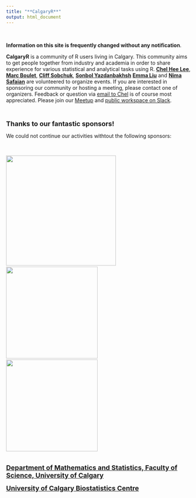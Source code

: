 ```yaml
---
title: "**CalgaryR**"
output: html_document
---
```


<br>

**Information on this site is frequently changed without any notification**. 


**CalgaryR**  is a community of R users living in Calgary.    This community aims to get people together from industry and academia in order to share experience for various statistical and analytical tasks using R.   **[Chel Hee Lee](https://www.linkedin.com/in/gnustats/){target="_blank"}**, **[Marc Boulet](https://www.linkedin.com/in/marc-boulet-5bb87023/){target="_blank"}**, **[Cliff Sobchuk](https://www.linkedin.com/in/cliff-sobchuk/){target="_blank"}**, **[Sonbol Yazdanbakhsh](https://www.linkedin.com/in/sonbol-yazdanbakhsh-ph-d-99502735/){target="_blank"}** <!--, **[Laura Keating](https://www.linkedin.com/in/laurakeating/){target="_blank"}** --> **[Emma Liu](https://www.linkedin.com/in/emma-yizhou-liu-7a8b3242/){target="_blank"}** and **[Nima Safaian](https://www.linkedin.com/in/nimasafaian/){target="_blank"}** are volunteered to organize events.   If you are interested in sponsoring our community or hosting a meeting, please contact one of organizers.  Feedback or question via [email to Chel](mailto:imstatsbee@gmail.com) is of course most appreciated.   Please join our [Meetup](https://www.meetup.com/Calgary-R-User-Group/){target="_blank"} and  [public workspace on Slack](https://yyc-r.slack.com/){target="_blank"}.

<br>

**<font size=4>Thanks to our fantastic sponsors!</font>**  

We could not continue our activities withtout the following sponsors:

<br>

[![](./img/dccm.png){width=300px}](https://cumming.ucalgary.ca/labs/calgary-critical-care-research-network/){target="_blank"}
&nbsp;&nbsp;&nbsp;&nbsp;&nbsp;&nbsp;
[![](./img/webhorizfulllarge.png){width=250px}](https://www.pims.math.ca/){target="_blank"}
&nbsp;&nbsp;&nbsp;&nbsp;&nbsp;&nbsp;
[![](./img/cenovus.png){width=250px}](https://www.cenovus.com/){target="_blank"}
&nbsp;&nbsp;&nbsp;&nbsp;&nbsp;&nbsp;
<br>
<br>

<font size="4">  <b>[Department of Mathematics and Statistics, Faculty of Science, University of Calgary](http://math.ucalgary.ca/){target="_blank"} </b>  </font>

<font size="4"> <b>[University of Calgary Biostatistics Centre](https://obrieniph.ucalgary.ca/research/centres-programs-research-groups-and-units/biostatistics-centre-ucbc){target="_blank"}</b> </font>
